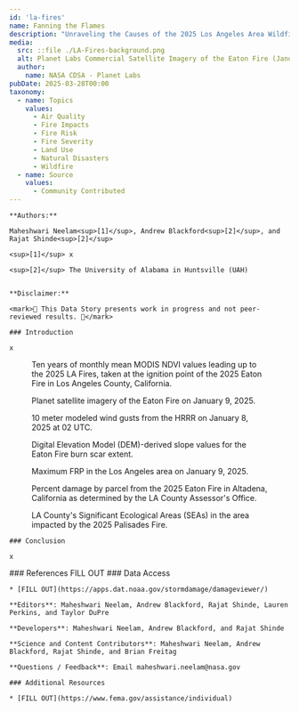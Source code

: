 ```yaml
---
id: 'la-fires'
name: Fanning the Flames
description: "Unraveling the Causes of the 2025 Los Angeles Area Wildfires."
media:
  src: ::file ./LA-Fires-background.png
  alt: Planet Labs Commercial Satellite Imagery of the Eaton Fire (January 9, 2025).
  author:
    name: NASA CDSA - Planet Labs
pubDate: 2025-03-28T00:00
taxonomy:
  - name: Topics
    values:
      - Air Quality
      - Fire Impacts
      - Fire Risk
      - Fire Severity
      - Land Use
      - Natural Disasters
      - Wildfire
  - name: Source
    values:
      - Community Contributed
---
```


<Block>
  <Prose>

    **Authors:** 
    
    Maheshwari Neelam<sup>[1]</sup>, Andrew Blackford<sup>[2]</sup>, and Rajat Shinde<sup>[2]</sup>

    <sup>[1]</sup> x

    <sup>[2]</sup> The University of Alabama in Huntsville (UAH)


    **Disclaimer:** 
    
    <mark>🚧 This Data Story presents work in progress and not peer-reviewed results. 🚧</mark>
  </Prose>
</Block>

<Block>
  <Prose>

    ### Introduction

    x

  </Prose>
  <Figure>
    <Chart
      dataPath={new URL('./la-fires-ndvi.csv', import.meta.url).href}
      dateFormat="%Y-%m"
      idKey='Label'
      xKey='Date'
      yKey='NDVI_Scaled'
      yAxisLabel='MODIS NDVI'
      highlightStart = '2024-12'
      highlightEnd = '2025-01'
      highlightLabel = 'LA Fires'
    />
    <Caption>
    Ten years of monthly mean MODIS NDVI values leading up to the 2025 LA Fires, taken at the ignition point of the 2025 Eaton Fire in Los Angeles County, California. 
    </Caption>
  </Figure>
</Block>

<Block>
<Figure>
  <Map
    datasetId='la-fires-planet'
    layerId='la-fires-planet'
    dateTime='2025-01-09'
    zoom={11}
    center={[-118.1041, 34.1966]}
  />
  <Caption
    attrAuthor='NASA'
    attrUrl='https://nasa.gov/'
  >
    Planet satellite imagery of the Eaton Fire on January 9, 2025.
  </Caption>
</Figure>
</Block>

<Block>
<Figure>
  <Map
    datasetId='la-fires-hrrr-wind'
    layerId='la-fires-hrrr-wind'
    dateTime='2025-01-08'
    zoom={7.25}
    center={[-118.1041, 34.1966]}
  />
  <Caption
    attrAuthor='NASA'
    attrUrl='https://nasa.gov/'
  >
    10 meter modeled wind gusts from the HRRR on January 8, 2025 at 02 UTC.
  </Caption>
</Figure>
</Block>

<Block>
<Figure>
  <Map
    datasetId='la-fires-slope'
    layerId='la-fires-slope'
    dateTime='2025-01-09'
    zoom={10.5}
    center={[-118.1041, 34.1966]}
  />
  <Caption
    attrAuthor='NASA'
    attrUrl='https://nasa.gov/'
  >
    Digital Elevation Model (DEM)-derived slope values for the Eaton Fire burn scar extent.
  </Caption>
</Figure>
</Block>

<Block>
<Figure>
  <Map
    datasetId='la-fires-frp'
    layerId='la-fires-frp'
    dateTime='2025-01-09'
    zoom={8}
    center={[-118.3041, 33.9966]}
  />
  <Caption
    attrAuthor='NASA'
    attrUrl='https://nasa.gov/'
  >
    Maximum FRP in the Los Angeles area on January 9, 2025.
  </Caption>
</Figure>
</Block>

<Block>
<Figure>
  <Map
    datasetId='la-fires-parcels'
    layerId='la-fires-parcels'
    dateTime='2025-01-09'
    zoom={12.75}
    center={[-118.1341, 34.1925]}
  />
  <Caption
    attrAuthor='NASA'
    attrUrl='https://nasa.gov/'
  >
    Percent damage by parcel from the 2025 Eaton Fire in Altadena, California as determined by the LA County Assessor's Office.
  </Caption>
</Figure>
</Block>

<Block>
<Figure>
  <Map
    datasetId='la-fires-sea'
    layerId='la-fires-sea'
    dateTime='2025-01-01'
    zoom={10}
    center={[-118.55, 34.05]}
  />
  <Caption
    attrAuthor='NASA'
    attrUrl='https://nasa.gov/'
  >
  LA County's Significant Ecological Areas (SEAs) in the area impacted by the 2025 Palisades Fire. 
  </Caption>
</Figure>
</Block>

<Block>
  <Prose>

    ### Conclusion

    x
  </Prose>

</Block>


<Block>
  <Prose>
    ### References
    FILL OUT 
  </Prose>
</Block>

<Block>
  <Prose>
    ### Data Access

    * [FILL OUT](https://apps.dat.noaa.gov/stormdamage/damageviewer/)
  </Prose>
</Block>

<Block>
  <Prose>

    **Editors**: Maheshwari Neelam, Andrew Blackford, Rajat Shinde, Lauren Perkins, and Taylor DuPre

    **Developers**: Maheshwari Neelam, Andrew Blackford, and Rajat Shinde

    **Science and Content Contributors**: Maheshwari Neelam, Andrew Blackford, Rajat Shinde, and Brian Freitag

    **Questions / Feedback**: Email maheshwari.neelam@nasa.gov

    ### Additional Resources

    * [FILL OUT](https://www.fema.gov/assistance/individual)

  </Prose>
</Block>

